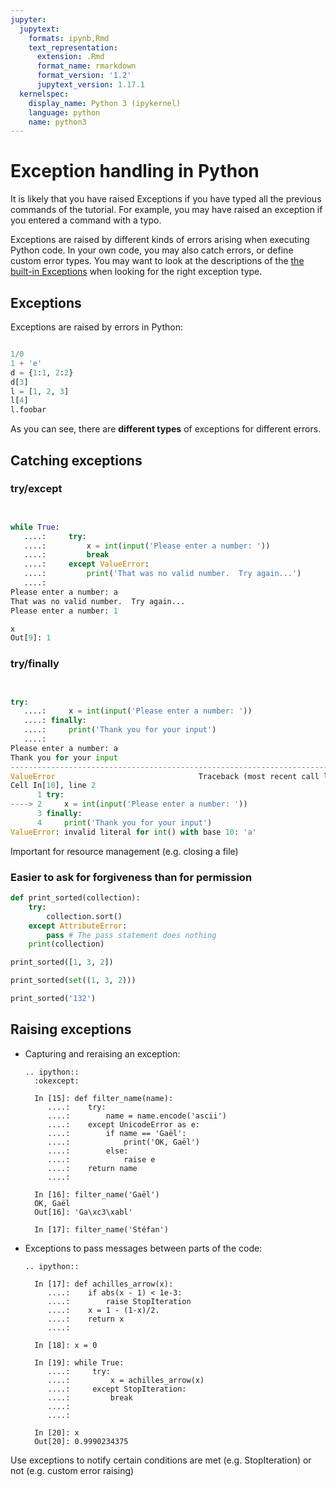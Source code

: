 ```yaml
---
jupyter:
  jupytext:
    formats: ipynb,Rmd
    text_representation:
      extension: .Rmd
      format_name: rmarkdown
      format_version: '1.2'
      jupytext_version: 1.17.1
  kernelspec:
    display_name: Python 3 (ipykernel)
    language: python
    name: python3
---
```


# Exception handling in Python

It is likely that you have raised Exceptions if you have
typed all the previous commands of the tutorial. For example, you may
have raised an exception if you entered a command with a typo.

Exceptions are raised by different kinds of errors arising when executing
Python code. In your own code, you may also catch errors, or define custom
error types. You may want to look at the descriptions of the [the built-in
Exceptions](https://docs.python.org/3/library/exceptions.html) when looking
for the right exception type.

## Exceptions

Exceptions are raised by errors in Python:

```python
```

```python
1/0
1 + 'e'
d = {1:1, 2:2}
d[3]
l = [1, 2, 3]
l[4]
l.foobar
```

As you can see, there are **different types** of exceptions for different errors.

## Catching exceptions

### try/except

```python


while True:
   ....:     try:
   ....:         x = int(input('Please enter a number: '))
   ....:         break
   ....:     except ValueError:
   ....:         print('That was no valid number.  Try again...')
   ....:
Please enter a number: a
That was no valid number.  Try again...
Please enter a number: 1

x
Out[9]: 1
```

### try/finally

```python


try:
   ....:     x = int(input('Please enter a number: '))
   ....: finally:
   ....:     print('Thank you for your input')
   ....:
Please enter a number: a
Thank you for your input
---------------------------------------------------------------------------
ValueError                                Traceback (most recent call last)
Cell In[10], line 2
      1 try:
----> 2     x = int(input('Please enter a number: '))
      3 finally:
      4     print('Thank you for your input')
ValueError: invalid literal for int() with base 10: 'a'
```

Important for resource management (e.g. closing a file)

### Easier to ask for forgiveness than for permission

```python
def print_sorted(collection):
    try:
        collection.sort()
    except AttributeError:
        pass # The pass statement does nothing
    print(collection)
```

```python
print_sorted([1, 3, 2])
```

```python
print_sorted(set((1, 3, 2)))
```

```python
print_sorted('132')
```

## Raising exceptions

- Capturing and reraising an exception:

  ```eval-rst
  .. ipython::
    :okexcept:

    In [15]: def filter_name(name):
       ....:    try:
       ....:        name = name.encode('ascii')
       ....:    except UnicodeError as e:
       ....:        if name == 'Gaël':
       ....:            print('OK, Gaël')
       ....:        else:
       ....:            raise e
       ....:    return name
       ....:

    In [16]: filter_name('Gaël')
    OK, Gaël
    Out[16]: 'Ga\xc3\xabl'

    In [17]: filter_name('Stéfan')

  ```

- Exceptions to pass messages between parts of the code:

  ```eval-rst
  .. ipython::

    In [17]: def achilles_arrow(x):
       ....:    if abs(x - 1) < 1e-3:
       ....:        raise StopIteration
       ....:    x = 1 - (1-x)/2.
       ....:    return x
       ....:

    In [18]: x = 0

    In [19]: while True:
       ....:     try:
       ....:         x = achilles_arrow(x)
       ....:     except StopIteration:
       ....:         break
       ....:
       ....:

    In [20]: x
    Out[20]: 0.9990234375

  ```

Use exceptions to notify certain conditions are met (e.g.
StopIteration) or not (e.g. custom error raising)